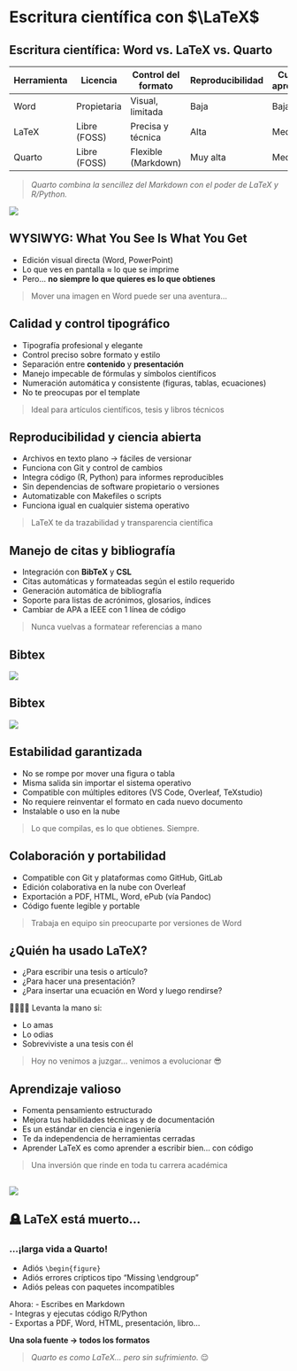 
# Escritura científica con $\LaTeX$

## Escritura científica: Word vs. LaTeX vs. Quarto

| Herramienta | Licencia     | Control del formato | Reproducibilidad | Curva de aprendizaje |
|-------------|--------------|---------------------|------------------|----------------------|
| Word        | Propietaria  | Visual, limitada    | Baja             | Baja                 |
| LaTeX       | Libre (FOSS) | Precisa y técnica   | Alta             | Media-Alta           |
| Quarto      | Libre (FOSS) | Flexible (Markdown) | Muy alta         | Media                |

> *Quarto combina la sencillez del Markdown con el poder de LaTeX y R/Python.*



![](images/HhVnBVm.gif)

## WYSIWYG: What You See Is What You Get

- Edición visual directa (Word, PowerPoint)
- Lo que ves en pantalla ≈ lo que se imprime  
- Pero… **no siempre lo que quieres es lo que obtienes**


> Mover una imagen en Word puede ser una aventura…



## Calidad y control tipográfico

- Tipografía profesional y elegante  
- Control preciso sobre formato y estilo  
- Separación entre **contenido** y **presentación**  
- Manejo impecable de fórmulas y símbolos científicos  
- Numeración automática y consistente (figuras, tablas, ecuaciones)
- No te preocupas por el template

> Ideal para artículos científicos, tesis y libros técnicos



## Reproducibilidad y ciencia abierta

- Archivos en texto plano → fáciles de versionar  
- Funciona con Git y control de cambios  
- Integra código (R, Python) para informes reproducibles  
- Sin dependencias de software propietario o versiones  
- Automatizable con Makefiles o scripts
- Funciona igual en cualquier sistema operativo

> LaTeX te da trazabilidad y transparencia científica




## Manejo de citas y bibliografía

- Integración con **BibTeX** y **CSL**  
- Citas automáticas y formateadas según el estilo requerido  
- Generación automática de bibliografía  
- Soporte para listas de acrónimos, glosarios, índices  
- Cambiar de APA a IEEE con 1 línea de código

> Nunca vuelvas a formatear referencias a mano

## Bibtex

![](../images/bibtex.png)

## Bibtex

![](images/humpreys.png)


## Estabilidad garantizada

- No se rompe por mover una figura o tabla  
- Misma salida sin importar el sistema operativo  
- Compatible con múltiples editores (VS Code, Overleaf, TeXstudio)  
- No requiere reinventar el formato en cada nuevo documento
- Instalable o uso en la nube

> Lo que compilas, es lo que obtienes. Siempre.



## Colaboración y portabilidad

- Compatible con Git y plataformas como GitHub, GitLab  
- Edición colaborativa en la nube con Overleaf  
- Exportación a PDF, HTML, Word, ePub (vía Pandoc)  
- Código fuente legible y portable

> Trabaja en equipo sin preocuparte por versiones de Word



## ¿Quién ha usado LaTeX?

- ¿Para escribir una tesis o artículo?
- ¿Para hacer una presentación?
- ¿Para insertar una ecuación en Word y luego rendirse?

🙋‍♀️🙋‍♂️ Levanta la mano si:

- Lo amas
- Lo odias
- Sobreviviste a una tesis con él

> Hoy no venimos a juzgar… venimos a evolucionar 😎



## Aprendizaje valioso

- Fomenta pensamiento estructurado  
- Mejora tus habilidades técnicas y de documentación  
- Es un estándar en ciencia e ingeniería  
- Te da independencia de herramientas cerradas  
- Aprender LaTeX es como aprender a escribir bien... con código

> Una inversión que rinde en toda tu carrera académica


## 

![](images/god-dead.png)


## 🪦 LaTeX está muerto...



### ...¡larga vida a **Quarto**!

- Adiós `\begin{figure}`  
- Adiós errores crípticos tipo "Missing \\endgroup"  
- Adiós peleas con paquetes incompatibles

Ahora:
- Escribes en Markdown  
- Integras y ejecutas código R/Python  
- Exportas a PDF, Word, HTML, presentación, libro…

**Una sola fuente → todos los formatos**

> *Quarto es como LaTeX… pero sin sufrimiento.* 😌